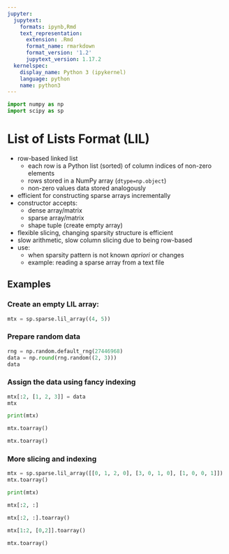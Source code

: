 ```yaml
---
jupyter:
  jupytext:
    formats: ipynb,Rmd
    text_representation:
      extension: .Rmd
      format_name: rmarkdown
      format_version: '1.2'
      jupytext_version: 1.17.2
  kernelspec:
    display_name: Python 3 (ipykernel)
    language: python
    name: python3
---
```


```python
import numpy as np
import scipy as sp
```

# List of Lists Format (LIL)

- row-based linked list
  - each row is a Python list (sorted) of column indices of non-zero elements
  - rows stored in a NumPy array (`dtype=np.object`)
  - non-zero values data stored analogously
- efficient for constructing sparse arrays incrementally
- constructor accepts:
  - dense array/matrix
  - sparse array/matrix
  - shape tuple (create empty array)
- flexible slicing, changing sparsity structure is efficient
- slow arithmetic, slow column slicing due to being row-based
- use:
  - when sparsity pattern is not known *apriori* or changes
  - example: reading a sparse array from a text file

## Examples

### Create an empty LIL array:

```python
mtx = sp.sparse.lil_array((4, 5))
```

### Prepare random data

```python
rng = np.random.default_rng(27446968)
data = np.round(rng.random((2, 3)))
data
```

### Assign the data using fancy indexing

```python
mtx[:2, [1, 2, 3]] = data
mtx
```

```python
print(mtx)
```

```python
mtx.toarray()
```

```python
mtx.toarray()
```

### More slicing and indexing

```python
mtx = sp.sparse.lil_array([[0, 1, 2, 0], [3, 0, 1, 0], [1, 0, 0, 1]])
mtx.toarray()
```

```python
print(mtx)
```

```python
mtx[:2, :]
```

```python
mtx[:2, :].toarray()
```

```python
mtx[1:2, [0,2]].toarray()
```

```python
mtx.toarray()
```
